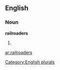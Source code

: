 
==English==

===Noun===
'''railroaders'''

# {{plural of|[[railroader]]}}

[[Category:English plurals]]

[[ar:railroaders]]